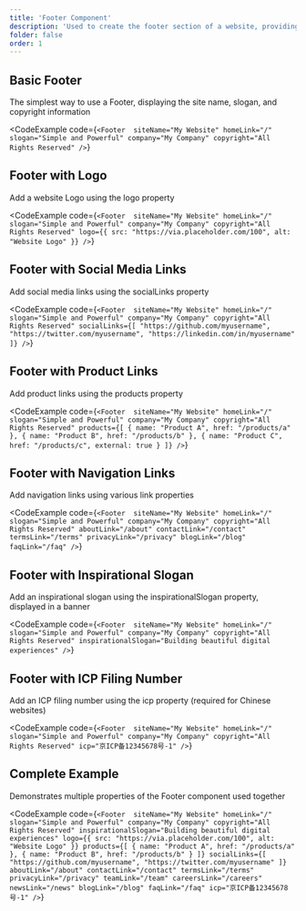 ```yaml
---
title: 'Footer Component'
description: 'Used to create the footer section of a website, providing copyright information, navigation links, and social media links'
folder: false
order: 1
---
```



## Basic Footer

The simplest way to use a Footer, displaying the site name, slogan, and copyright information

<CodeExample
  code={`<Footer 
  siteName="My Website"
  homeLink="/"
  slogan="Simple and Powerful"
  company="My Company"
  copyright="All Rights Reserved"
/>`}
>
  <Footer 
    siteName="My Website"
    homeLink="/"
    slogan="Simple and Powerful"
    company="My Company"
    copyright="All Rights Reserved"
  />
</CodeExample>

## Footer with Logo

Add a website Logo using the logo property

<CodeExample
  code={`<Footer 
  siteName="My Website"
  homeLink="/"
  slogan="Simple and Powerful"
  company="My Company"
  copyright="All Rights Reserved"
  logo={{ src: "https://via.placeholder.com/100", alt: "Website Logo" }}
/>`}
>
  <Footer 
    siteName="My Website"
    homeLink="/"
    slogan="Simple and Powerful"
    company="My Company"
    copyright="All Rights Reserved"
    logo={{ src: "https://via.placeholder.com/100", alt: "Website Logo" }}
  />
</CodeExample>

## Footer with Social Media Links

Add social media links using the socialLinks property

<CodeExample
  code={`<Footer 
  siteName="My Website"
  homeLink="/"
  slogan="Simple and Powerful"
  company="My Company"
  copyright="All Rights Reserved"
  socialLinks={[
    "https://github.com/myusername",
    "https://twitter.com/myusername",
    "https://linkedin.com/in/myusername"
  ]}
/>`}
>
  <Footer 
    siteName="My Website"
    homeLink="/"
    slogan="Simple and Powerful"
    company="My Company"
    copyright="All Rights Reserved"
    socialLinks={[
      "https://github.com/myusername",
      "https://twitter.com/myusername",
      "https://linkedin.com/in/myusername"
    ]}
  />
</CodeExample>

## Footer with Product Links

Add product links using the products property

<CodeExample
  code={`<Footer 
  siteName="My Website"
  homeLink="/"
  slogan="Simple and Powerful"
  company="My Company"
  copyright="All Rights Reserved"
  products={[
    { name: "Product A", href: "/products/a" },
    { name: "Product B", href: "/products/b" },
    { name: "Product C", href: "/products/c", external: true }
  ]}
/>`}
>
  <Footer 
    siteName="My Website"
    homeLink="/"
    slogan="Simple and Powerful"
    company="My Company"
    copyright="All Rights Reserved"
    products={[
      { name: "Product A", href: "/products/a" },
      { name: "Product B", href: "/products/b" },
      { name: "Product C", href: "/products/c", external: true }
    ]}
  />
</CodeExample>

## Footer with Navigation Links

Add navigation links using various link properties

<CodeExample
  code={`<Footer 
  siteName="My Website"
  homeLink="/"
  slogan="Simple and Powerful"
  company="My Company"
  copyright="All Rights Reserved"
  aboutLink="/about"
  contactLink="/contact"
  termsLink="/terms"
  privacyLink="/privacy"
  blogLink="/blog"
  faqLink="/faq"
/>`}
>
  <Footer 
    siteName="My Website"
    homeLink="/"
    slogan="Simple and Powerful"
    company="My Company"
    copyright="All Rights Reserved"
    aboutLink="/about"
    contactLink="/contact"
    termsLink="/terms"
    privacyLink="/privacy"
    blogLink="/blog"
    faqLink="/faq"
  />
</CodeExample>

## Footer with Inspirational Slogan

Add an inspirational slogan using the inspirationalSlogan property, displayed in a banner

<CodeExample
  code={`<Footer 
  siteName="My Website"
  homeLink="/"
  slogan="Simple and Powerful"
  company="My Company"
  copyright="All Rights Reserved"
  inspirationalSlogan="Building beautiful digital experiences"
/>`}
>
  <Footer 
    siteName="My Website"
    homeLink="/"
    slogan="Simple and Powerful"
    company="My Company"
    copyright="All Rights Reserved"
    inspirationalSlogan="Building beautiful digital experiences"
  />
</CodeExample>

## Footer with ICP Filing Number

Add an ICP filing number using the icp property (required for Chinese websites)

<CodeExample
  code={`<Footer 
  siteName="My Website"
  homeLink="/"
  slogan="Simple and Powerful"
  company="My Company"
  copyright="All Rights Reserved"
  icp="京ICP备12345678号-1"
/>`}
>
  <Footer 
    siteName="My Website"
    homeLink="/"
    slogan="Simple and Powerful"
    company="My Company"
    copyright="All Rights Reserved"
    icp="京ICP备12345678号-1"
  />
</CodeExample>

## Complete Example

Demonstrates multiple properties of the Footer component used together

<CodeExample
  code={`<Footer 
  siteName="My Website"
  homeLink="/"
  slogan="Simple and Powerful"
  company="My Company"
  copyright="All Rights Reserved"
  inspirationalSlogan="Building beautiful digital experiences"
  logo={{ src: "https://via.placeholder.com/100", alt: "Website Logo" }}
  products={[
    { name: "Product A", href: "/products/a" },
    { name: "Product B", href: "/products/b" }
  ]}
  socialLinks={[
    "https://github.com/myusername",
    "https://twitter.com/myusername"
  ]}
  aboutLink="/about"
  contactLink="/contact"
  termsLink="/terms"
  privacyLink="/privacy"
  teamLink="/team"
  careersLink="/careers"
  newsLink="/news"
  blogLink="/blog"
  faqLink="/faq"
  icp="京ICP备12345678号-1"
/>`}
>
  <Footer 
    siteName="My Website"
    homeLink="/"
    slogan="Simple and Powerful"
    company="My Company"
    copyright="All Rights Reserved"
    inspirationalSlogan="Building beautiful digital experiences"
    logo={{ src: "https://via.placeholder.com/100", alt: "Website Logo" }}
    products={[
      { name: "Product A", href: "/products/a" },
      { name: "Product B", href: "/products/b" }
    ]}
    socialLinks={[
      "https://github.com/myusername",
      "https://twitter.com/myusername"
    ]}
    aboutLink="/about"
    contactLink="/contact"
    termsLink="/terms"
    privacyLink="/privacy"
    teamLink="/team"
    careersLink="/careers"
    newsLink="/news"
    blogLink="/blog"
    faqLink="/faq"
    icp="京ICP备12345678号-1"
  />
</CodeExample> 